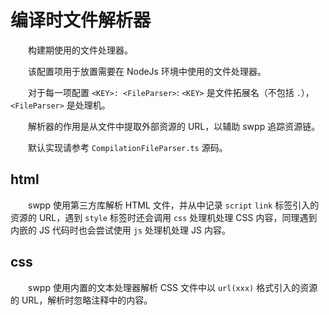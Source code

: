 # 编译时文件解析器

&emsp;&emsp;构建期使用的文件处理器。

&emsp;&emsp;该配置项用于放置需要在 NodeJs 环境中使用的文件处理器。

&emsp;&emsp;对于每一项配置 `<KEY>: <FileParser>`: `<KEY>` 是文件拓展名（不包括 `.`），`<FileParser>` 是处理机。

&emsp;&emsp;解析器的作用是从文件中提取外部资源的 URL，以辅助 swpp 追踪资源链。

&emsp;&emsp;默认实现请参考 `CompilationFileParser.ts` 源码。

## html

&emsp;&emsp;swpp 使用第三方库解析 HTML 文件，并从中记录 `script` `link` 标签引入的资源的 URL，遇到 `style` 标签时还会调用 `css` 处理机处理 CSS 内容，同理遇到内嵌的 JS 代码时也会尝试使用 `js` 处理机处理 JS 内容。

## css

&emsp;&emsp;swpp 使用内置的文本处理器解析 CSS 文件中以 `url(xxx)` 格式引入的资源的 URL，解析时忽略注释中的内容。